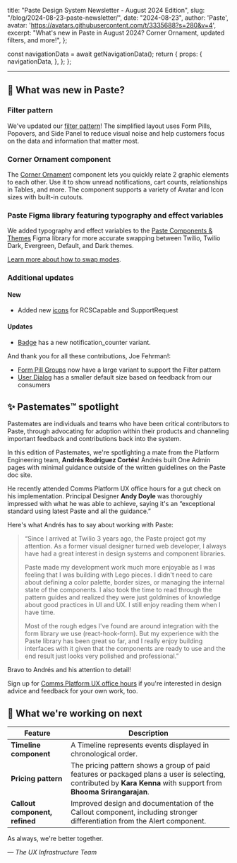   title: "Paste Design System Newsletter - August 2024 Edition",
  slug: "/blog/2024-08-23-paste-newsletter/",
  date: "2024-08-23",
  author: 'Paste',
  avatar: 'https://avatars.githubusercontent.com/t/3335688?s=280&v=4',
  excerpt: "What's new in Paste in August 2024? Corner Ornament, updated filters, and more!",
};






  const navigationData = await getNavigationData();
  return {
    props: {
      navigationData,
    },
  };
};

<ArticleHeader
  title={meta.title}
  description={meta.description}
  date={meta.date}
  machineDate={meta.date}
  author={meta.author}
  avatar={meta.avatar}
/>

---

<contentwrapper>

<PageAside data={mdxHeadings} hideFeedback />

<ArticleContent>

## 📣 What was new in Paste?

### Filter pattern

<Box marginBottom="space60">
  <Box
    borderColor="colorBorderWeaker"
    borderStyle="solid"
    borderWidth="borderWidth10"
    borderRadius="borderRadius20"
    overflow="hidden"
  >
    <Box
      as={Image}
      maxWidth="100%"
      height="100%"
      src={FiltersPattern}
      alt="Gif of Filters Pattern"
      style={{ objectFit: "contain" }}
    />
  </Box>
</Box>

We've updated our [filter pattern](/patterns/filter)! The simplified layout uses Form Pills, Popovers, and Side Panel to reduce visual noise and help customers focus on the data and information that matter most.

### Corner Ornament component

<Box width="100%" maxWidth="400px" display="block" margin="0 auto">
  <ResponsiveBorderedImage src={CornerOrnament} alt="Preview of Corner Ornament component" />
</Box>

The [Corner Ornament](/components/corner-ornament) component lets you quickly relate 2 graphic elements to each other. Use it to show unread notifications, cart counts, relationships in Tables, and more. The component supports a variety of Avatar and Icon sizes with built-in cutouts.

### Paste Figma library featuring typography and effect variables

<Box marginBottom="space60">
  <Box
    borderColor="colorBorderWeaker"
    borderStyle="solid"
    borderWidth="borderWidth10"
    borderRadius="borderRadius20"
    overflow="hidden"
  >
    <Box
      as={Image}
      maxWidth="100%"
      height="100%"
      src={FigmaTypography}
      alt="Gif of Figma Typography"
      style={{ objectFit: "contain" }}
    />
  </Box>
</Box>

We added typography and effect variables to the [Paste Components & Themes](https://www.figma.com/file/l2qtpQVMmXzQPVB3rEAA8i/Paste-Components-%26-Themes?type=design&node-id=3015-46646&mode=design&t=LavBWI8WtuCpWbz0-0) Figma library for more accurate swapping between Twilio, Twilio Dark, Evergreen, Default, and Dark themes.

[Learn more about how to swap modes](https://help.figma.com/hc/en-us/articles/15343816063383-Modes-for-variables#h_01H3ADKDF7JBTRV1Z5P1X1DZVE).

### Additional updates

#### New

- Added new [icons](/components/icon) for RCSCapable and SupportRequest

#### Updates

- [Badge](/components/badge#counter) has a new notification_counter variant.

And thank you for all these contributions, Joe Fehrman!:

- [Form Pill Groups](/components/form-pill-group#large) now have a large variant to support the Filter pattern
- [User Dialog](/components/user-dialog) has a smaller default size based on feedback from our consumers

## ✨ Pastemates™ spotlight

Pastemates are individuals and teams who have been critical contributors to Paste, through advocating for adoption within their products and channeling important feedback and contributions back into the system.

<Box width="100%" maxWidth="200px" display="block" margin="0 auto">
  <ResponsiveBorderedImage src={AndresCortez} alt="image of Andres Cortez standing in front of a mountain wearing a blue tee shirt" />
</Box>

In this edition of Pastemates, we're spotlighting a mate from the Platform Engineering team, **Andrés Rodríguez Cortés**! Andrés built One Admin pages with minimal guidance outside of the written guidelines on the Paste doc site.

He recently attended Comms Platform UX office hours for a gut check on his implementation. Principal Designer **Andy Doyle** was thoroughly impressed with what he was able to achieve, saying it's an “exceptional standard using latest Paste and all the guidance.”

<Box marginBottom="space60">
  <Box
    borderColor="colorBorderWeaker"
    borderStyle="solid"
    borderWidth="borderWidth10"
    borderRadius="borderRadius20"
    overflow="hidden"
  >
    <Box
      as={Image}
      maxWidth="100%"
      height="100%"
      src={PasteMateUI}
      alt="Example of Pastemates UI work"
      style={{ objectFit: "contain" }}
    />
  </Box>
</Box>

Here's what Andrés has to say about working with Paste:

<Blockquote>
“Since I arrived at Twilio 3 years ago, the Paste project got my attention. As a former visual designer turned web developer, I always have had a great interest in design systems and component libraries.

Paste made my development work much more enjoyable as I was feeling that I was building with Lego pieces. I didn't need to care about defining a color palette, border sizes, or managing the internal state of the components. I also took the time to read through the pattern guides and realized they were just goldmines of knowledge about good practices in UI and UX. I still enjoy reading them when I have time.

Most of the rough edges I've found are around integration with the form library we use (react-hook-form). But my experience with the Paste library has been great so far, and I really enjoy building interfaces with it given that the components are ready to use and the end result just looks very polished and professional.”

</Blockquote>

Bravo to Andrés and his attention to detail!

Sign up for [Comms Platform UX office hours](https://airtable.com/appszlqNhBPkOhjqA/shrRkluqJRg1fade0/tblbiQQjRGR9tXygz) if you're interested in design advice and feedback for your own work, too.

## 👀 What we're working on next

| Feature                        | Description                                                                                                                                                         |
| ------------------------------ | ------------------------------------------------------------------------------------------------------------------------------------------------------------------- |
| **Timeline component**         | A Timeline represents events displayed in chronological order.                                                                                       |
| **Pricing pattern**            | The pricing pattern shows a group of paid features or packaged plans a user is selecting, contributed by **Kara Kenna** with support from **Bhooma Srirangarajan**. |
| **Callout component, refined** | Improved design and documentation of the Callout component, including stronger differentiation from the Alert component.                                            |

<Box marginBottom="space120" />

As always, we're better together.

<em>— The UX Infrastructure Team</em>

</ArticleContent>

</contentwrapper>
